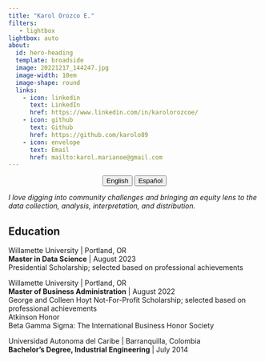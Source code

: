 ---
title: "Karol Orozco E."
filters:
   - lightbox
lightbox: auto
about:
  id: hero-heading
  template: broadside
  image: 20221217_144247.jpg
  image-width: 10em
  image-shape: round
  links:
    - icon: linkedin
      text: LinkedIn
      href: https://www.linkedin.com/in/karolorozcoe/
    - icon: github
      text: Github
      href: https://github.com/karolo89
    - icon: envelope
      text: Email
      href: mailto:karol.marianoe@gmail.com
---

<center>

::: {.btn-group role="group" aria-label="About"}
<a href="index.html"> <button type="button" class="btn btn-primary me-md-2 btn-sm">English</button></a> <a href="Spanish_index.html"><button type="button" class="btn btn-primary me-md-2 btn-sm">Español</button></a>
:::

</center>

::: {#hero-heading}
*I love digging into community challenges and bringing an equity lens to the data collection, analysis, interpretation, and distribution.*

## Education

Willamette University \| Portland, OR\
**Master in Data Science** \| August 2023\
Presidential Scholarship; selected based on professional achievements\

Willamette University \| Portland, OR\
**Master of Business Administration** \| August 2022\
George and Colleen Hoyt Not-For-Profit Scholarship; selected based on professional achievements\
Atkinson Honor\
Beta Gamma Sigma: The International Business Honor Society\

Universidad Autonoma del Caribe \| Barranquilla, Colombia\
**Bachelor's Degree, Industrial Engineering** \| July 2014\
:::
